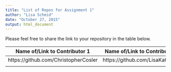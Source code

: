 ```yaml
---
title: "List of Repos for Assignment 1"
author: "Lisa Schmid"
date: "October 27, 2015"
output: html_document
---
```


Please feel free to share the link to your repository in the table below.

| Name of/Link to Contributor 1 | Name of/Link to Contributor 2 | Link to Repository |
|----|----|----|
| https://github.com/ChristopherCosler | https://github.com/LisaKatharina | https://github.com/ChristopherCosler/CSSR_Assignement1 |
| | | |